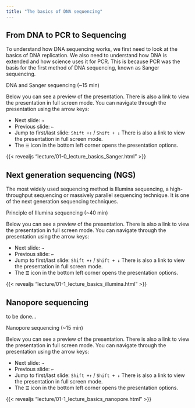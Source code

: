 ```yaml
---
title: "The basics of DNA sequencing"
---
```


## From DNA to PCR to Sequencing

To understand how DNA sequencing works, we first need to look at the basics of DNA replication. We also need to understand how DNA is extended and how science uses it for PCR. This is because PCR was the basis for the first method of DNA sequencing, known as Sanger sequencing.

::: lecture
<lecture-title>DNA and Sanger sequencing (\~15 min)</lecture-title>

Below you can see a preview of the presentation. There is also a link to view the presentation in full screen mode. You can navigate through the presentation using the arrow keys:

-   Next slide: `→`
-   Previous slide: `←`
-   Jump to first/last slide: `Shift +↑` / `Shift + ↓` There is also a link to view the presentation in full screen mode.
-   The `☰` icon in the bottom left corner opens the presentation options.

{{< revealjs "lecture/01-0_lecture_basics_Sanger.html" >}}
:::

## Next generation sequencing (NGS)

The most widely used sequencing method is Illumina sequencing, a high-throughput sequencing or massively parallel sequencing technique. It is one of the next generation sequencing techniques.

::: lecture
<lecture-title>Principle of Illumina sequencing (\~40 min)</lecture-title>

Below you can see a preview of the presentation. There is also a link to view the presentation in full screen mode. You can navigate through the presentation using the arrow keys:

-   Next slide: `→`
-   Previous slide: `←`
-   Jump to first/last slide: `Shift +↑` / `Shift + ↓` There is also a link to view the presentation in full screen mode.
-   The `☰` icon in the bottom left corner opens the presentation options.

{{< revealjs "lecture/01-1_lecture_basics_illumina.html" >}}
:::

## Nanopore sequencing

to be done...

::: lecture
<lecture-title>Nanopore sequencing (\~15 min)</lecture-title>

Below you can see a preview of the presentation. There is also a link to view the presentation in full screen mode. You can navigate through the presentation using the arrow keys:

-   Next slide: `→`
-   Previous slide: `←`
-   Jump to first/last slide: `Shift +↑` / `Shift + ↓` There is also a link to view the presentation in full screen mode.
-   The `☰` icon in the bottom left corner opens the presentation options.

{{< revealjs "lecture/01-1_lecture_basics_nanopore.html" >}}
:::
